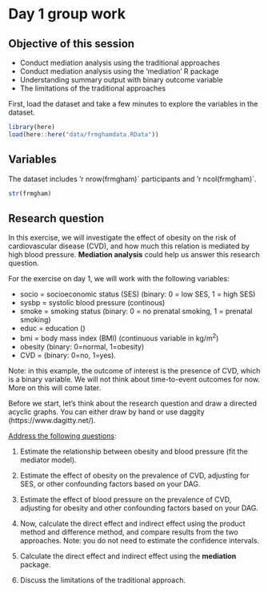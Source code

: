 # Day 1 group work

::: callout-note
## Objective of this session

-   Conduct mediation analysis using the traditional approaches
-   Conduct mediation analysis using the 'mediation' R package
-   Understanding summary output with binary outcome variable
-   The limitations of the traditional approaches
:::

First, load the dataset and take a few minutes to explore the variables
in the dataset.

```r
library(here)
load(here::here("data/frmghamdata.RData"))

```

## Variables

The dataset includes 'r nrow(frmgham)´ participants and 'r
ncol(frmgham)´.

```r
str(frmgham)
```

## Research question

In this exercise, we will investigate the effect of obesity on the risk
of cardiovascular disease (CVD), and how much this relation is mediated
by high blood pressure. **Mediation analysis** could help us answer this
research question.

For the exercise on day 1, we will work with the following variables:

-   socio = socioeconomic status (SES) (binary: 0 = low SES, 1 = high
    SES)
-   sysbp = systolic blood pressure (continous)
-   smoke = smoking status (binary: 0 = no prenatal smoking, 1 =
    prenatal smoking)
-   educ = education ()
-   bmi = body mass index (BMI) (continuous variable in kg/m^2^)
-   obesity (binary: 0=normal, 1=obesity)
-   CVD = (binary: 0=no, 1=yes).

Note: in this example, the outcome of interest is the presence of CVD,
which is a binary variable. We will not think about time-to-event
outcomes for now. More on this will come later.

Before we start, let's think about the research question and draw a
directed acyclic graphs. You can either draw by hand or use daggity
(https://www.dagitty.net/).

[Address the following questions]{.underline}:

1.  Estimate the relationship between obesity and blood pressure (fit
    the mediator model).

2.  Estimate the effect of obesity on the prevalence of CVD, adjusting
    for SES, or other confounding factors based on your DAG.

3.  Estimate the effect of blood pressure on the prevalence of CVD,
    adjusting for obesity and other confounding factors based on your
    DAG.

4.  Now, calculate the direct effect and indirect effect using the
    product method and difference method, and compare results from the
    two approaches. Note: you do not need to estimate the confidence
    intervals.

5.  Calculate the direct effect and indirect effect using the
    **mediation** package.

6.  Discuss the limitations of the traditional approach.
